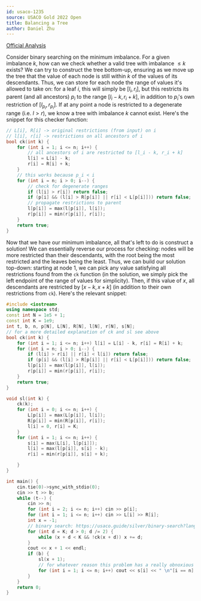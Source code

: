 ```yaml
---
id: usaco-1235
source: USACO Gold 2022 Open
title: Balancing a Tree
author: Daniel Zhu
---
```

[Official Analysis](http://www.usaco.org/current/data/sol_prob2_gold_open22.html)

Consider binary searching on the minimum imbalance. For a given imbalance $k$, how can we check whether a valid tree with imbalance $\leq k$ exists? We can try to construct the tree bottom-up, ensuring as we move up the tree that the value of each node is still within $k$ of the values of its descendants. Thus, we can store for each node the range of values it's allowed to take on: for a leaf $i$, this will simply be $[l_i, r_i]$, but this restricts its parent (and all ancestors) $p_i$ to the range $[l_i - k, r_i + k]$, in addition to $p_i$'s own restriction of $[l_{p_i}, r_{p_i}]$. If at any point a node is restricted to a degenerate range (i.e. $l > r$), we know a tree with imbalance $k$ cannot exist. Here's the snippet for this checker function:
<LanguageSection>
<CPPSection>

```cpp
// L[i], R[i] -> original restrictions (from input) on i
// l[i], r[i] -> restrictions on all ancestors of i
bool ck(int k) {
    for (int i = 1; i <= n; i++) {
        // all ancestors of i are restricted to [l_i - k, r_i + k]
        l[i] = L[i] - k;
        r[i] = R[i] + k;
    }
    // this works because p_i < i
    for (int i = n; i > 0; i--) {
        // check for degenerate ranges
        if (l[i] > r[i]) return false;
        if (p[i] && (l[i] > R[p[i]] || r[i] < L[p[i]])) return false;
        // propagate restrictions to parent
        l[p[i]] = max(l[p[i]], l[i]);
        r[p[i]] = min(r[p[i]], r[i]);
    }
    return true;
}
```

</CPPSection>
</LanguageSection>

Now that we have our minimum imbalance, all that's left to do is construct a solution! We can essentially reverse our process for checking: nodes will be more restricted than their descendants, with the root being the most restricted and the leaves being the least. Thus, we can build our solution top-down: starting at node 1, we can pick any value satisfying all restrictions found from the `ck` function (in the solution, we simply pick the left endpoint of the range of values for simplicity). Then, if this value of $x$, all descendants are restricted by $[x - k, x + k]$ (in addition to their own restrictions from `ck`). Here's the relevant snippet:

<LanguageSection>
<CPPSection>

```cpp
#include <iostream>
using namespace std;
const int N = 1e5 + 1;
const int K = 1e9;
int t, b, n, p[N], L[N], R[N], l[N], r[N], s[N];
// for a more detailed explanation of ck and sl see above
bool ck(int k) {
    for (int i = 1; i <= n; i++) l[i] = L[i] - k, r[i] = R[i] + k;
    for (int i = n; i > 0; i--) {
        if (l[i] > r[i] || r[i] < l[i]) return false;
        if (p[i] && (l[i] > R[p[i]] || r[i] < L[p[i]])) return false;
        l[p[i]] = max(l[p[i]], l[i]);
        r[p[i]] = min(r[p[i]], r[i]);
    }
    return true;
}

void sl(int k) {
    ck(k);
    for (int i = 0; i <= n; i++) {
        L[p[i]] = max(L[p[i]], l[i]);
        R[p[i]] = min(R[p[i]], r[i]);
        l[i] = 0, r[i] = K;
    }
    for (int i = 1; i <= n; i++) {
        s[i] = max(L[i], l[p[i]]);
        l[i] = max(l[p[i]], s[i] - k);
        r[i] = min(r[p[i]], s[i] + k);

    }
}

int main() {
    cin.tie(0)->sync_with_stdio(0);
    cin >> t >> b;
    while (t--) {
        cin >> n;
        for (int i = 2; i <= n; i++) cin >> p[i];
        for (int i = 1; i <= n; i++) cin >> L[i] >> R[i];
        int x = -1;
        // binary search: https://usaco.guide/silver/binary-search?lang=cpp#implementation-2
        for (int d = K; d > 0; d /= 2) {
            while (x + d < K && !ck(x + d)) x += d;
        }
        cout << x + 1 << endl;
        if (b) {
            sl(x + 1);
            // for whatever reason this problem has a really obnoxious whitespace checker
            for (int i = 1; i <= n; i++) cout << s[i] << " \n"[i == n];
        }
    }
    return 0;
}
```

</CPPSection>
</LanguageSection>